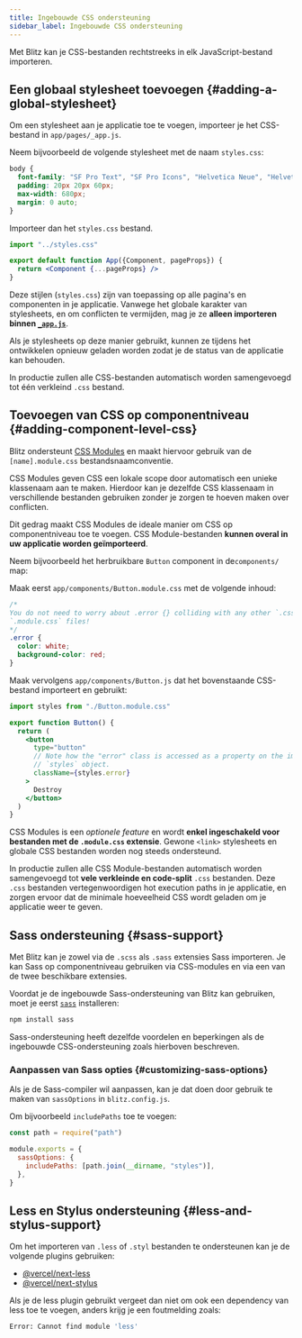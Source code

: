 ```yaml
---
title: Ingebouwde CSS ondersteuning
sidebar_label: Ingebouwde CSS ondersteuning
---
```


Met Blitz kan je CSS-bestanden rechtstreeks in elk JavaScript-bestand importeren.

## Een globaal stylesheet toevoegen {#adding-a-global-stylesheet}

Om een stylesheet aan je applicatie toe te voegen, importeer je het CSS-bestand in `app/pages/_app.js`.

Neem bijvoorbeeld de volgende stylesheet met de naam `styles.css`:

```css
body {
  font-family: "SF Pro Text", "SF Pro Icons", "Helvetica Neue", "Helvetica", "Arial", sans-serif;
  padding: 20px 20px 60px;
  max-width: 680px;
  margin: 0 auto;
}
```

Importeer dan het `styles.css` bestand.

```jsx
import "../styles.css"

export default function App({Component, pageProps}) {
  return <Component {...pageProps} />
}
```

Deze stijlen (`styles.css`) zijn van toepassing op alle pagina's en componenten in je applicatie.
Vanwege het globale karakter van stylesheets, en om conflicten te vermijden, mag je ze **alleen importeren binnen [`_app.js`](./app-component)**.

Als je stylesheets op deze manier gebruikt, kunnen ze tijdens het ontwikkelen opnieuw geladen worden zodat je de status van de applicatie kan behouden.

In productie zullen alle CSS-bestanden automatisch worden samengevoegd tot één verkleind `.css` bestand.

## Toevoegen van CSS op componentniveau {#adding-component-level-css}

Blitz ondersteunt [CSS Modules](https://github.com/css-modules/css-modules) en maakt hiervoor gebruik van de `[name].module.css` bestandsnaamconventie.

CSS Modules geven CSS een lokale scope door automatisch een unieke klassenaam aan te maken. 
Hierdoor kan je dezelfde CSS klassenaam in verschillende bestanden gebruiken zonder je zorgen te hoeven maken over conflicten.

Dit gedrag maakt CSS Modules de ideale manier om CSS op componentniveau toe te voegen.
CSS Module-bestanden **kunnen overal in uw applicatie worden geïmporteerd**.


Neem bijvoorbeeld het herbruikbare `Button` component in de`components/` map:

Maak eerst `app/components/Button.module.css` met de volgende inhoud:

```css
/*
You do not need to worry about .error {} colliding with any other `.css` or
`.module.css` files!
*/
.error {
  color: white;
  background-color: red;
}
```

Maak vervolgens `app/components/Button.js` dat het bovenstaande CSS-bestand importeert en gebruikt:

```jsx
import styles from "./Button.module.css"

export function Button() {
  return (
    <button
      type="button"
      // Note how the "error" class is accessed as a property on the imported
      // `styles` object.
      className={styles.error}
    >
      Destroy
    </button>
  )
}
```

CSS Modules is een _optionele feature_ en wordt **enkel ingeschakeld voor bestanden met de `.module.css` extensie**. 
Gewone `<link>` stylesheets en globale CSS bestanden worden nog steeds ondersteund.

In productie zullen alle CSS Module-bestanden automatisch worden samengevoegd tot **vele verkleinde en code-split** `.css` bestanden.
Deze `.css` bestanden vertegenwoordigen hot execution paths in je applicatie, en zorgen ervoor dat de minimale hoeveelheid CSS wordt geladen om je applicatie weer te geven.

## Sass ondersteuning {#sass-support}

Met Blitz kan je zowel via de `.scss` als `.sass` extensies Sass importeren.
Je kan Sass op componentniveau gebruiken via CSS-modules en via een van de twee beschikbare extensies.

Voordat je de ingebouwde Sass-ondersteuning van Blitz kan gebruiken, moet je eerst [`sass`](https://github.com/sass/sass) installeren:

```bash
npm install sass
```

Sass-ondersteuning heeft dezelfde voordelen en beperkingen als de ingebouwde CSS-ondersteuning zoals hierboven beschreven.

### Aanpassen van Sass opties {#customizing-sass-options}

Als je de Sass-compiler wil aanpassen, kan je dat doen door gebruik te maken van `sassOptions` in `blitz.config.js`.

Om bijvoorbeeld `includePaths` toe te voegen:

```js
const path = require("path")

module.exports = {
  sassOptions: {
    includePaths: [path.join(__dirname, "styles")],
  },
}
```

## Less en Stylus ondersteuning {#less-and-stylus-support}

Om het importeren van `.less` of `.styl` bestanden te ondersteunen kan je de volgende plugins gebruiken:

- [@vercel/next-less](https://github.com/vercel/next-plugins/tree/master/packages/next-less)
- [@vercel/next-stylus](https://github.com/vercel/next-plugins/tree/master/packages/next-stylus)

Als je de less plugin gebruikt vergeet dan niet om ook een dependency van less toe te voegen, anders krijg je een foutmelding zoals:

```bash
Error: Cannot find module 'less'
```
